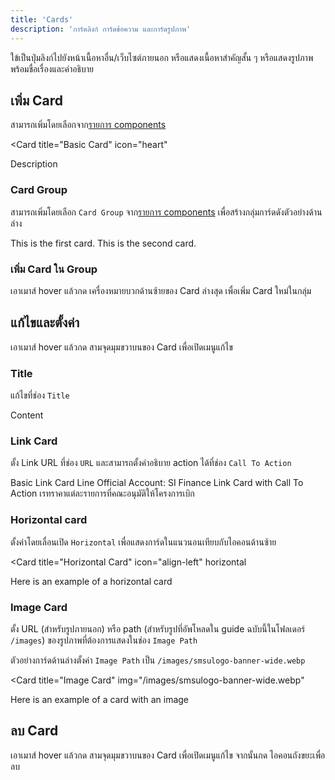 ```yaml
---
title: 'Cards'
description: 'การ์ดลิงก์ การ์ดข้อความ และการ์ดรูปภาพ'
---
```


ใข้เป็นปุ่มลิงก์ไปยังหน้าเนื้อหาอื่น/เว็บไซต์ภายนอก หรือแสดงเนื้อหาสำคัญสั้น ๆ หรือแสดงรูปภาพพร้อมชื่อเรื่องและคำอธิบาย

## เพิ่ม Card

สามารถเพิ่มโดยเลือกจาก[รายการ components](/it/guide/edit/components/basicblocks#เริ่มใช้-components)

<Card
  title="Basic Card"
  icon="heart"
>
  Description
</Card>

### Card Group

สามารถเพิ่มโดยเลือก `Card Group` จาก[รายการ components](/it/guide/edit/components/basicblocks#เริ่มใช้-components) เพื่อสร้างกลุ่มการ์ดดังตัวอย่างด้านล่าง

<Columns cols={2}>
  <Card title="First Card" icon="sidebar">
    This is the first card.
  </Card>

  <Card title="Second Card" icon="sidebar-flip">
    This is the second card.
  </Card>
</Columns>

### เพิ่ม Card ใน Group

เอาเมาส์ hover แล้วกด <Icon icon="plus"/> เครื่องหมายบวกด้านซ้ายของ Card ล่างสุด เพื่อเพิ่ม Card ใหม่ในกลุ่ม

## แก้ไขและตั้งค่า

เอาเมาส์ hover แล้วกด <Icon icon="ellipsis-vertical"/> สามจุดมุมขวาบนของ Card เพื่อเปิดเมนูแก้ไข

### Title

แก้ไขที่ช่อง `Title`

<Card title="Title">Content</Card>

### Link Card

ตั้ง Link URL ที่ช่อง `URL` และสามารถตั้งคำอธิบาย action ได้ที่ช่อง `Call To Action`

<CardGroup cols={2}>
  <Card
    title="Link Card"
    icon="sidebar"
    href="https://lin.ee/hlvg4i9"
  >
    Basic Link Card
  </Card>
  <Card
    title="ติดต่อเบิกเงิน"
    icon="line"
    href="https://lin.ee/hlvg4i9"
  >
    Line Official Account: SI Finance
  </Card>
  <Card
    title="Link Card with CTA"
    icon="sidebar"
    href="https://drive.google.com/drive/folders/1F_qefEQ1M_r8FRJzMvdG5xqNRalWacAq?usp=drive_link"
    cta="Call To Action"
  >
    Link Card with Call To Action
  </Card>
  <Card
    title="อัตราราคากลาง"
    icon="money-check-dollar"
    href="https://drive.google.com/drive/folders/1F_qefEQ1M_r8FRJzMvdG5xqNRalWacAq?usp=drive_link"
    cta="View Rates"
  >
    เรทราคาแต่ละรายการที่คณะอนุมัติให้โครงการเบิก
  </Card>
</CardGroup>

### Horizontal card

ตั้งค่าโดยเลื่อนเปิด `Horizontal` เพื่อแสดงการ์ดในแนวนอนเทียบกับไอคอนด้านซ้าย

<Card
  title="Horizontal Card"
  icon="align-left"
  horizontal
>
  Here is an example of a horizontal card
</Card>

### Image Card

ตั้ง URL (สำหรับรูปภายนอก) หรือ path (สำหรับรูปที่อัพโหลดใน guide ฉบับนี้ในโฟลเดอร์ `/images`) ของรูปภาพที่ต้องการแสดงในช่อง `Image Path`

ตัวอย่างการ์ดด้านล่างตั้งค่า `Image Path` เป็น `/images/smsulogo-banner-wide.webp`

<Card
  title="Image Card"
  img="/images/smsulogo-banner-wide.webp"
>
  Here is an example of a card with an image
</Card>

## ลบ Card

เอาเมาส์ hover แล้วกด <Icon icon="ellipsis-vertical"/> สามจุดมุมขวาบนของ Card เพื่อเปิดเมนูแก้ไข จากนั้นกด <Icon icon="trash-can"/> ไอคอนถังขยะเพื่อลบ
